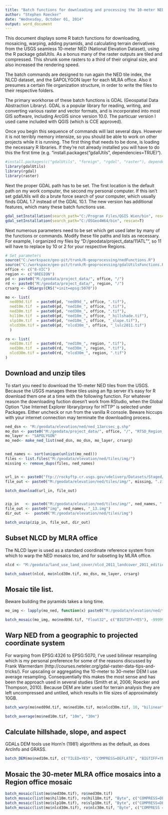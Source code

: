---
title: "Batch functions for downloading and processing the 10-meter NED"
author: "Stephen Roecker"
date: "Wednesday, October 01, 2014"
output: word_document
---

This document displays some R batch functions for downloading, mosaicing, warping, adding pyramids, and calculating terrain derivatives from the USGS seamless 10-meter NED (National Elevation Dataset), using the R package gdalUtils. As a bonus many of the raster outputs are tiled and compressed. This shrunk some rasters to a third of their original size, and also increased the rendering speed.

The batch commands are designed to run again the NED tile index, the NLCD dataset, and the SAPOLYGON layer for each MLRA office. Also it presumes a certain file organization structure, in order to write the files to their respective folders.

The primary workhorse of these batch functions is GDAL (Geospatial Data Abstraction Library). GDAL is a popular library for reading, writing, and converting various raster and vector formats, and is incorporated into most GIS software, including ArcGIS since version 10.0. The particuar version I used came included with QGIS (which is CCE approved).

Once you begin this sequence of commands will last several days. However it is not terribly memory intensize, so you should be able to work on other projects while it is running. The first thing that needs to be done, is loading the necessary R libraries. If they're not already installed you will have to do this the first time (e.g. "install.packages("gdalUtils", dependencies=TRUE)").

```{r install and load packages, eval=FALSE}
#install.packages(c("gdalUtils", "foreign", "rgdal", "raster"), dependencies=TRUE)
library(gdalUtils)
library(rgdal)
library(raster)
```

Next the proper GDAL path has to be set. The first location is the default path on my work computer, the second my personal computer. If this isn't set gdalUtils will do a brute force search of your computer, which usually finds GDAL 1.7 instead of the GDAL 10.1. The new version has additional features, which many these batch functions use. 
```{r set gdal path, eval=FALSE}
gdal_setInstallation(search_path="C:/Program Files/QGIS Wien/bin", rescan=T)
gdal_setInstallation(search_path="C:/OSGeo4W64/bin", rescan=T)
```

Next numerous parameters need to be set which get used later by many of the functions or commands. Modify these file paths and lists as necessary. For example, I organized my files by "D:/geodata/project_data/11ATL"", so 11 will have to replace by 10 or 2 for your respective Regions.
```{r, eval=FALSE}
# Set parameters
source("C:/workspace/geo-pit/trunk/R-geoprocessing/nedFunctions.R")
source("C:/workspace/geo-pit/trunk/R-geoprocessing/gdalUtilsFunctions.R")
office <- c("8-VIC")
region <- c("8REGION")
pd <- paste0("M:/geodata/project_data/", office, "/")
rd <- paste0("M:/geodata/project_data/", region, "/")
crsarg <- CRSargs(CRS("+init=epsg:5070"))

mo <- list(
  ned09d.tif  = paste0(pd, "ned09d_", office, ".tif"),
  ned10m.tif  = paste0(pd, "ned10m_", office, ".tif"),
  ned30m.tif  = paste0(pd, "ned30m_", office, ".tif"),
  hil10m.tif  = paste0(pd, "ned10m_", office, "_hillshade.tif"),
  slp10m.tif  = paste0(pd, "ned10m_", office, "_slope.tif"),
  nlcd30m.tif = paste0(pd, "nlcd30m_", office, "_lulc2011.tif")
  )

ro <- list(
  ned10m.tif  = paste0(rd, "ned10m_", region, ".tif"),
  ned30m.tif  = paste0(rd, "ned30m_", region, ".tif"),
  nlcd30m.tif = paste0(rd, "nlcd30m_", region, ".tif")
)
```


## Download and unzip tiles
To start you need to download the 10-meter NED tiles from the USGS. Because the USGS manages these tiles using an ftp server it's easy for R download them one at a time with the following function. For whatever reason the downloading fuction doesn't work from RStudio, when the Global Option "Use Internet Explorer library/proxy for HTTP" is selected under Packages. Either uncheck or run from the vanilla R console. Beware hiccups with your internet connection may terminate the downloading process.

```{r, eval=FALSE}
ned_dsn <- "M:/geodata/elevation/ned/ned_13arcsec_g.shp"
mo_dsn <- paste0("M:/geodata/project_data/", office, "/", "RTSD_Region_11_", sub("11", "", office), "_FY15.gdb")
mo_layer <- "SAPOLYGON"
mo_ned<- make_ned_list(ned_dsn, mo_dsn, mo_layer, crsarg)


ned_names <- sort(unique(unlist(mo_ned)))
files <- list.files("M:/geodata/elevation/ned/tiles/img/")
missing <- remove_dups(files, ned_names)


url_in <- paste0("ftp://rockyftp.cr.usgs.gov/vdelivery/Datasets/Staged/NED/13/IMG/", missing, ".zip")
file_out <- paste0("M:/geodata/elevation/ned/tiles/img/", missing, ".zip")

batch_download(url_in, file_out)


zip_in   <- paste0("M:/geodata/elevation/ned/tiles/img/", ned_names, ".zip")
file_out <- paste0("img", ned_names, "_13.img")
dir_out  <-  paste0("M:/geodata/elevation/ned/tiles/img")

batch_unzip(zip_in, file_out, dir_out)
```

## Subset NLCD by MLRA office
The NLCD layer is used as a standard coordinate reference system from which to warp the NED mosaics too, and for subseting by MLRA office.
```{r, eval=FALSE}
nlcd <- "M:/geodata/land_use_land_cover/nlcd_2011_landcover_2011_edition_2014_03_31.img"

batch_subset(nlcd, mo$nlcd30m.tif, mo_dsn, mo_layer, crsarg)
```

## Mosaic tile list. 
Beware building the pyramids takes a long time.
```{r, eval=FALSE}
mo_img <- lapply(mo_ned, function(x) paste0("M:/geodata/elevation/ned/tiles/img/img", x, "_13.img"))

batch_mosaic(mo_img, mo$ned09d.tif, "Float32", c("BIGTIFF=YES"), -99999)
```


## Warp NED from a geographic to projected coordinate system 
For warping from EPSG:4326 to EPSG:5070, I've used bilinear resampling which is my personal preference for some of the reasons discussed by Frank Warmerdam (http://courses.neteler.org/gdal-raster-data-tips-and-tricks/). For upscaling or aggregating the 10-meter to 30-meter DEM I use average resampling. Consequentially this makes the most sense and has been the approach used in several studies (Smith et al, 2006; Roecker and Thompson, 2010). Because DEM are later used for terrain analysis they are left uncompressed and untiled, which results in file sizes of approximately 10GB.
```{r, eval=FALSE}
batch_warp(mo$ned09d.tif, mo$ned10m.tif, mo$nlcd30m.tif, 10, "bilinear", CRSargs(CRS("+init=epsg:4326")), crsarg, "Float32", -99999, c("BIGTIFF=YES"))

batch_average(mo$ned10m.tif, "10m", "30m")
```

## Calculate hillshade, slope, and aspect
GDALs DEM tools use Horn'n (1981) algorithms as the default, as does ArcInfo and GRASS.
```{r, eval=FALSE}
batch_DEM(mo$ned10m.tif, c("TILED=YES", "COMPRESS=DEFLATE", "BIGTIFF=YES"))
```

## Mosaic the 30-meter MLRA office mosaics into a Region office mosaic
```{r, eval=FALSE}
batch_mosaic(list(mo$ned30m.tif), ro$ned30m.tif)
batch_mosaic(list(mo$hil10m.tif), ro$hil10m.tif, "Byte", c("COMPRESS=DEFLATE", "TILED=YES", "BIGTIFF=YES"), 0)
batch_mosaic(list(mo$slp10m.tif), ro$slp10m.tif, "Byte", c("COMPRESS=DEFLATE", "TILED=YES", "BIGTIFF=YES"), 0)
batch_mosaic(list(mo$nlcd30m.tif), ro$nlc30m.tif, "Byte", c("COMPRESS = DEFLATE", "TILED = YES", "BIGTIFF = YES"), 0)
```
